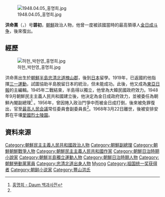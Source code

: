 {{noteTA
|G1=Country
|1=zh:朝鮮; zh-cn:朝鲜; zh-tw:朝鮮; zh-hk:朝鮮; zh-sg:朝鲜;
}}

[[File:1948.04.05_홍명희.jpg|thumb]]

'''洪命熹'''（{{lang|ko|'''홍명희'''}}，{{bd|1888年|5月23日|1968年|3月22日|catIdx=Hong}}）号'''碧初'''，[[朝鮮民主主義人民共和國|朝鮮]]政治人物，他曾一度被該國當時的最高領導人[[金日成|金日成]][[八月宗派事件|斗争]]，後來復出。

==經歷==
[[File:허헌_박헌영_홍명희.jpg|thumb]]

洪命熹出生於[[朝鮮半島|朝鮮半島]][[忠清北道|忠清北道]][[槐山郡|槐山郡]]，後到[[日本|日本]]留學。1919年，已返國的他指揮[[三一運動|三一運動]]，試圖協助半島脫留日本的統治，但未能成功。此後，他又成為[[東亞日報|東亞日報]]的主編輯。1945年二戰結束，半島得以獨立，他曾為大韓民國政府效力。1948年9月朝鮮民主主義人民共和國建立後，他決定為金日成政府效力，並被委任為朝鮮內閣副總理<ref name="부총리">[http://enc.daum.net/dic100/contents.do?query1=b25h1954a 홍명희 - Daum 백과사전<!-- 봇이 따온 제목 -->]</ref> 。1956年，曾因捲入政治鬥爭中而被金日成打倒，後來被免罪復出，官至[[最高人民会議|最高人民会議]]常任委員會副委員長<ref name="부총리"/>。1968年3月22日離世，後被安排安葬在平壤[[愛國烈士陵園|愛國烈士陵園]]。

==資料來源==
{{Reflist}}

{{DEFAULTSORT:Hong}}
[[Category:朝鮮民主主義人民共和國政治人物|Category:朝鮮民主主義人民共和國政治人物]]
[[Category:朝鮮副總理|Category:朝鮮副總理]]
[[Category:朝鮮朝鮮戰爭人物|Category:朝鮮朝鮮戰爭人物]]
[[Category:朝鮮民主主義人民共和國作家|Category:朝鮮民主主義人民共和國作家]]
[[Category:朝鮮日治時期小說家|Category:朝鮮日治時期小說家]]
[[Category:朝鮮半島獨立運動人物|Category:朝鮮半島獨立運動人物]]
[[Category:朝鮮日治時期人物|Category:朝鮮日治時期人物]]
[[Category:朝鮮勞動黨黨員|Category:朝鮮勞動黨黨員]]
[[Category:忠清北道出身人物|Category:忠清北道出身人物]]
[[Category:洪姓|Myong]]
[[Category:祖国统一奖获得者|Category:祖国统一奖获得者]]
[[Category:朝鲜小说家|Category:朝鲜小说家]]
[[Category:豐山洪氏|Category:豐山洪氏]]